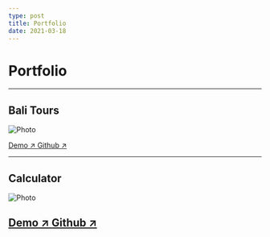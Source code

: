 ```yaml
---
type: post
title: Portfolio
date: 2021-03-18
---
```


# Portfolio



---
## Bali Tours

<Image
  src="/images/bali-tours.jpg"
  alt="Photo"
  width={1366}
  height={768}
  priority
  className="next-image"
/>

[Demo ↗ ](https://unsplash.com/photos/WeYamle9fDM) 
[Github ↗ ](https://github.com/)

---

## Calculator

<Image
  src="/images/calculator.gif"
  alt="Photo"
  width={1366}
  height={768}
  priority
  className="next-image"
/>

[Demo ↗ ](https://unsplash.com/photos/WeYamle9fDM) 
[Github ↗ ](https://github.com/)
---

